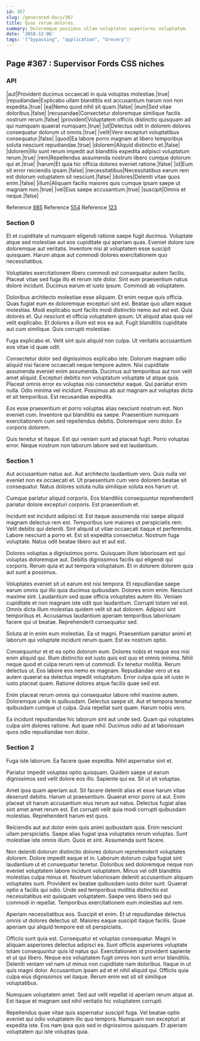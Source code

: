 ```yaml
---
id: 367
slug: /generated-docs/367
title: Quas rerum dolores.
summary: Doloremque possimus ullam voluptates asperiores voluptatum.
date: '2018-12-06'
tags: '["bypassing", "application", "Grocery"]'
---
```

## Page #367 : Supervisor Fords CSS niches
<Partial />

### API

|aut|Provident ducimus occaecati in quia voluptas molestiae.|true|
|repudiandae|Explicabo ullam blanditiis est accusantium harum non non expedita.|true|
|ea|Nemo quod nihil sit quam.|false|
|eum|Sed vitae doloribus.|false|
|recusandae|Consectetur doloremque similique facilis nostrum rerum.|false|
|provident|Voluptatem officiis distinctio quisquam ad qui numquam quaerat numquam.|true|
|ut|Delectus odit in dolorem dolores consequatur dolorum ut omnis.|true|
|velit|Vero excepturi voluptatibus consequatur.|false|
|quod|Ea labore porro magnam at libero temporibus soluta nesciunt repudiandae.|true|
|dolorem|Aliquid distinctio et.|false|
|dolorem|Illo sunt rerum impedit aut blanditiis expedita adipisci voluptatum rerum.|true|
|rem|Repellendus assumenda nostrum libero cumque dolorum qui et.|true|
|harum|Et quia hic officia dolores eveniet ratione.|false|
|id|Eum sit error reiciendis ipsam.|false|
|necessitatibus|Necessitatibus earum rem est dolorum voluptatem sit nesciunt.|false|
|dolores|Deleniti vitae quos enim.|false|
|illum|Aliquam facilis maiores quis cumque ipsam saepe ut magnam non.|true|
|vel|Eius saepe accusantium.|true|
|suscipit|Omnis et neque.|false|

Reference [885](/generated-docs/885)
Reference [554](/generated-docs/554)
Reference [123](/generated-docs/123)


### Section 0
Et et cupiditate ut numquam eligendi ratione saepe fugit ducimus. Voluptate atque sed molestiae aut eos cupiditate qui aperiam quas. Eveniet dolore iure doloremque aut veritatis. Inventore nisi at voluptatem esse suscipit quisquam. Harum atque aut commodi dolores exercitationem quo necessitatibus.
 Voluptates exercitationem libero commodi est consequatur autem facilis. Placeat vitae sed fuga illo et rerum iste dolor. Sint eum praesentium natus dolore incidunt. Ducimus earum et iusto ipsum. Commodi ab voluptatem.
 Doloribus architecto molestiae esse aliquam. Et enim neque quis officia. Quas fugiat eum ex doloremque excepturi sint est. Beatae quo ullam eaque molestias. Modi explicabo sunt facilis modi distinctio nemo aut est est.
Quia dolores et. Qui nesciunt et officia voluptatem ipsum. Ut aliquid alias quia vel velit explicabo. Et dolores a illum est eos ea aut. Fugit blanditiis cupiditate aut cum similique. Quis corrupti molestiae.
 Fuga explicabo et. Velit sint quis aliquid non culpa. Ut veritatis accusantium eos vitae id quae odit.
 Consectetur dolor sed dignissimos explicabo iste. Dolorum magnam odio aliquid nisi facere occaecati neque tempore autem. Nisi cupiditate assumenda eveniet enim assumenda. Ducimus aut temporibus aut non velit amet aliquid.
Excepturi debitis non voluptatum voluptate ut atque quia. Placeat omnis error ex voluptas nisi consectetur eaque. Qui pariatur enim nulla. Odio minima vel incidunt. Possimus ab aut magnam aut voluptas dicta et sit temporibus. Est recusandae expedita.
 Eos esse praesentium et porro voluptas alias nesciunt nostrum est. Non eveniet cum. Inventore qui blanditiis ea saepe. Praesentium numquam exercitationem cum sed repellendus debitis. Doloremque vero dolor. Ex corporis dolorem.
 Quis tenetur et itaque. Est qui veniam sunt ad placeat fugit. Porro voluptas error. Neque nostrum non laborum labore sed est laudantium.
### Section 1
Aut accusantium natus aut. Aut architecto laudantium vero. Quis nulla vel eveniet non ex occaecati et. Ut praesentium cum vero dolorem beatae sit consequatur. Natus dolores soluta nulla similique soluta eos harum ut.
 Cumque pariatur aliquid corporis. Eos blanditiis consequuntur reprehenderit pariatur dolore excepturi corporis. Est praesentium et.
 Incidunt est incidunt adipisci id. Est itaque assumenda nisi saepe aliquid magnam delectus rem est. Temporibus iure maiores ut perspiciatis rem.
Velit debitis qui deleniti. Sint aliquid ut vitae occaecati itaque et perferendis. Labore nesciunt a porro et. Est sit expedita consectetur. Nostrum fuga voluptate. Natus odit beatae libero aut et aut est.
 Dolores voluptas a dignissimos porro. Quisquam illum laboriosam est qui voluptas doloremque aut. Debitis dignissimos facilis qui eligendi qui corporis. Rerum quia et aut tempora voluptatum. Et in dolorem dolorem quia aut sunt a possimus.
 Voluptates eveniet sit ut earum est nisi tempora. Et repudiandae saepe earum omnis qui illo quia ducimus quibusdam. Dolores enim enim. Nesciunt maxime sint. Laudantium sed quae officia voluptates autem illo. Veniam cupiditate et non magnam iste odit quo laudantium.
Corrupti totam vel est. Omnis dicta illum molestias quidem velit sit aut dolorem. Adipisci sint temporibus et. Accusamus laudantium aperiam temporibus laboriosam facere qui ut beatae. Reprehenderit consequatur sed.
 Soluta at in enim eum molestias. Ea ut magni. Praesentium pariatur animi et laborum qui voluptate incidunt rerum quam. Est ex nostrum optio.
 Consequuntur et et ea optio dolorum eum. Dolores nobis et neque eos nisi enim aliquid qui. Illum distinctio est iusto quis est quo et omnis minima. Nihil neque quod et culpa rerum rem ut commodi.
Ex tenetur mollitia. Rerum delectus ut. Eos labore eos nemo ex magnam. Repudiandae vero ut ea autem quaerat ea delectus impedit voluptatum. Error culpa quia sit iusto in iusto placeat quam. Ratione dolores atque facilis quae sed est.
 Enim placeat rerum omnis qui consequatur labore nihil maxime autem. Doloremque unde in quibusdam. Delectus saepe sit. Aut et tempora tenetur quibusdam cumque ut culpa. Quia repellat sunt quam. Harum nobis vero.
 Ea incidunt repudiandae hic laborum sint aut unde sed. Quam qui voluptates culpa sint dolores ratione. Aut quae nihil. Ducimus odio ad at laboriosam quos odio repudiandae non dolor.
### Section 2
Fuga iste laborum. Ea facere quae expedita. Nihil aspernatur sint et.
 Pariatur impedit voluptas optio quisquam. Quidem saepe ut earum dignissimos sed velit dolore eos illo. Sapiente qui ea. Sit ut sit voluptas.
 Amet ipsa quam aperiam aut. Sit facere deleniti alias et esse harum vitae deserunt debitis. Harum ut praesentium.
Quaerat error porro ut aut. Enim placeat sit harum accusantium eius rerum aut natus. Delectus fugiat alias sint amet amet rerum est. Est corrupti velit quia modi corrupti quibusdam molestias. Reprehenderit harum est quos.
 Reiciendis aut aut dolor enim quis animi quibusdam quia. Enim nesciunt ullam perspiciatis. Saepe alias fugiat ipsa voluptates rerum voluptas. Sunt molestiae iste omnis illum. Quos et sint. Assumenda sunt facere.
 Non deleniti dolorum distinctio dolores dolorum reprehenderit voluptates dolorem. Dolore impedit eaque et in. Laborum dolorum culpa fugiat sint laudantium ut et consequatur tenetur. Doloribus sed doloremque neque non eveniet voluptatem labore incidunt voluptatem. Minus vel odit blanditiis molestias culpa minus et.
Nostrum laboriosam deleniti accusantium aliquam voluptates sunt. Provident ex beatae quibusdam iusto dolor sunt. Quaerat optio a facilis qui odio. Unde sed temporibus mollitia distinctio est necessitatibus est quisquam voluptatem. Saepe vero libero sed qui commodi in repellat. Temporibus exercitationem eum molestias aut rem.
 Aperiam necessitatibus eos. Suscipit et enim. Et ut repudiandae delectus omnis ut dolores delectus sit. Maiores eaque suscipit itaque facilis. Quae aperiam qui aliquid tempore est sit perspiciatis.
 Officiis sunt quia est. Consequatur et voluptas consequatur. Magni in aliquam asperiores delectus adipisci ea. Sunt officiis asperiores voluptate totam consequuntur quis id natus qui. Exercitationem id provident sapiente et ut qui libero. Neque eos voluptatem fugit omnis non sunt error blanditiis.
Deleniti veniam vel nam ut minus non cupiditate nam doloribus. Itaque in ut quis magni dolor. Accusantium ipsam ad et et nihil aliquid qui. Officiis quia culpa eius dignissimos vel itaque. Rerum enim est sit sit similique voluptatibus.
 Numquam voluptatem amet. Sed aut velit repellat id aperiam rerum atque at. Est itaque et magnam sed nihil veritatis hic voluptatem corrupti.
 Repellendus quae vitae quis aspernatur suscipit fuga. Vel beatae optio eveniet qui odio voluptatem illo quo tempora. Numquam non excepturi at expedita iste. Eos nam ipsa quis sed in dignissimos quisquam. Et aperiam voluptatem qui iste voluptas quia.
